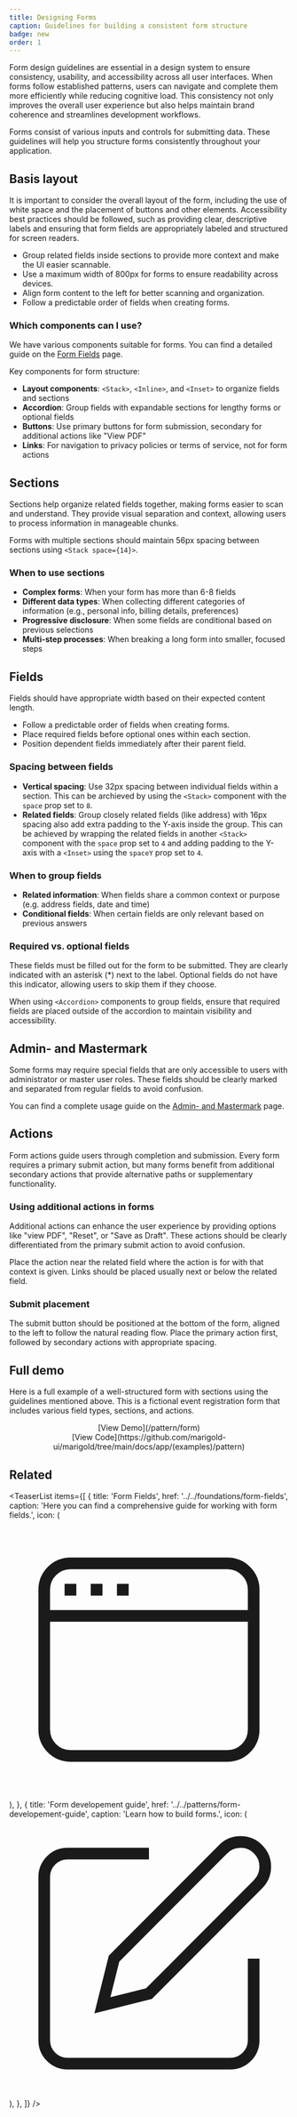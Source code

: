 ```yaml
---
title: Designing Forms
caption: Guidelines for building a consistent form structure
badge: new
order: 1
---
```


Form design guidelines are essential in a design system to ensure consistency, usability, and accessibility across all user interfaces. When forms follow established patterns, users can navigate and complete them more efficiently while reducing cognitive load. This consistency not only improves the overall user experience but also helps maintain brand coherence and streamlines development workflows.

Forms consist of various inputs and controls for submitting data. These guidelines will help you structure forms consistently throughout your application.

## Basis layout

It is important to consider the overall layout of the form, including the use of white space and the placement of buttons and other elements.
Accessibility best practices should be followed, such as providing clear, descriptive labels and ensuring that form fields are appropriately labeled and structured for screen readers.

<GuidelineTiles>
  <Do>
    <Do.Description>
      <ul>
        <li>
          Group related fields inside sections to provide more context and make
          the UI easier scannable.
        </li>
        <li>
          Use a maximum width of 800px for forms to ensure readability across
          devices.
        </li>
        <li>
          Align form content to the left for better scanning and organization.
        </li>
        <li>Follow a predictable order of fields when creating forms.</li>
      </ul>
    </Do.Description>
  </Do>
</GuidelineTiles>

### Which components can I use?

We have various components suitable for forms. You can find a detailed guide on the [Form Fields](../../foundations/form-fields) page.

Key components for form structure:

- **Layout components**: `<Stack>`, `<Inline>`, and `<Inset>` to organize fields and sections
- **Accordion**: Group fields with expandable sections for lengthy forms or optional fields
- **Buttons**: Use primary buttons for form submission, secondary for additional actions like "View PDF"
- **Links**: For navigation to privacy policies or terms of service, not for form actions

## Sections

Sections help organize related fields together, making forms easier to scan and understand. They provide visual separation and context, allowing users to process information in manageable chunks.

Forms with multiple sections should maintain 56px spacing between sections using `<Stack space={14}>`.

### When to use sections

- **Complex forms**: When your form has more than 6-8 fields
- **Different data types**: When collecting different categories of information (e.g., personal info, billing details, preferences)
- **Progressive disclosure**: When some fields are conditional based on previous selections
- **Multi-step processes**: When breaking a long form into smaller, focused steps

<ComponentDemo file="./form-spacing-sections.demo.tsx" mode="preview" />

## Fields

Fields should have appropriate width based on their expected content length.

<GuidelineTiles>
  <Do>
    <Do.Description>
      <ul>
        <li>Follow a predictable order of fields when creating forms.</li>
        <li>Place required fields before optional ones within each section.</li>
        <li>Position dependent fields immediately after their parent field.</li>
      </ul>
    </Do.Description>
  </Do>
</GuidelineTiles>

### Spacing between fields

- **Vertical spacing**: Use 32px spacing between individual fields within a section. This can be archieved by using the `<Stack>` component with the `space` prop set to `8`.
- **Related fields**: Group closely related fields (like address) with 16px spacing also add extra padding to the Y-axis inside the group. This can be achieved by wrapping the related fields in another `<Stack>` component with the `space` prop set to `4` and adding padding to the Y-axis with a `<Inset>` using the `spaceY` prop set to `4`.

<ComponentDemo file="./form-spacing-fields.demo.tsx" />

### When to group fields

- **Related information**: When fields share a common context or purpose (e.g. address fields, date and time)
- **Conditional fields**: When certain fields are only relevant based on previous answers

### Required vs. optional fields

These fields must be filled out for the form to be submitted. They are clearly indicated with an asterisk (\*) next to the label. Optional fields do not have this indicator, allowing users to skip them if they choose.

When using `<Accordion>` components to group fields, ensure that required fields are placed outside of the accordion to maintain visibility and accessibility.

## Admin- and Mastermark

Some forms may require special fields that are only accessible to users with administrator or master user roles. These fields should be clearly marked and separated from regular fields to avoid confusion.

You can find a complete usage guide on the [Admin- and Mastermark](/patterns/admin-master-mark) page.

## Actions

Form actions guide users through completion and submission. Every form requires a primary submit action, but many forms benefit from additional secondary actions that provide alternative paths or supplementary functionality.

### Using additional actions in forms

Additional actions can enhance the user experience by providing options like "view PDF", "Reset", or "Save as Draft". These actions should be clearly differentiated from the primary submit action to avoid confusion.

Place the action near the related field where the action is for with that context is given. Links should be placed usually next or below the related field.

<ComponentDemo file="./form-link.demo.tsx" mode="preview" />

### Submit placement

The submit button should be positioned at the bottom of the form, aligned to the left to follow the natural reading flow. Place the primary action first, followed by secondary actions with appropriate spacing.

<ComponentDemo file="./form-action.demo.tsx" mode="preview" />

## Full demo

Here is a full example of a well-structured form with sections using the guidelines mentioned above. This is a fictional event registration form that includes various field types, sections, and actions.

<Stack space={2}>
  <Center>[View Demo](/pattern/form)</Center>
  <Center>
    [View
    Code](https://github.com/marigold-ui/marigold/tree/main/docs/app/(examples)/pattern)
  </Center>
</Stack>

## Related

<TeaserList
  items={[
    {
      title: 'Form Fields',
      href: '../../foundations/form-fields',
      caption:
        'Here you can find a comprehensive guide for working with form fields.',
      icon: (
        <svg
          xmlns="http://www.w3.org/2000/svg"
          fill="none"
          viewBox="0 0 24 24"
          strokeWidth="1.5"
          stroke="currentColor"
          className="size-6"
        >
          <path
            strokeLinecap="round"
            strokeLinejoin="round"
            d="M3 8.25V18a2.25 2.25 0 0 0 2.25 2.25h13.5A2.25 2.25 0 0 0 21 18V8.25m-18 0V6a2.25 2.25 0 0 1 2.25-2.25h13.5A2.25 2.25 0 0 1 21 6v2.25m-18 0h18M5.25 6h.008v.008H5.25V6ZM7.5 6h.008v.008H7.5V6Zm2.25 0h.008v.008H9.75V6Z"
          />
        </svg>
      ),
    },
    {
      title: 'Form developement guide',
      href: '../../patterns/form-developement-guide',
      caption: 'Learn how to build forms.',
      icon: (
        <svg
          xmlns="http://www.w3.org/2000/svg"
          width={24}
          height={24}
          viewBox="0 0 24 24"
          fill="none"
          stroke="currentColor"
          strokeWidth={2}
          strokeLinecap="round"
          strokeLinejoin="round"
        >
          <path d="M12 3H5a2 2 0 00-2 2v14a2 2 0 002 2h14a2 2 0 002-2v-7" />
          <path d="M18.375 2.625a2.121 2.121 0 113 3L12 15l-4 1 1-4z" />
        </svg>
      ),
    },
  ]}
/>
